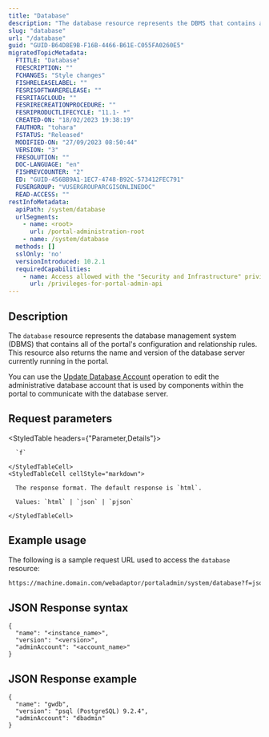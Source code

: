 ```yaml
---
title: "Database"
description: "The database resource represents the DBMS that contains all the portal's configuration and relationship rules and returns the name and version of the database server currently running in the portal."
slug: "database"
url: "/database"
guid: "GUID-B64D8E9B-F16B-4466-B61E-C055FA0260E5"
migratedTopicMetadata:
  FTITLE: "Database"
  FDESCRIPTION: ""
  FCHANGES: "Style changes"
  FISHRELEASELABEL: ""
  FESRISOFTWARERELEASE: ""
  FESRITAGCLOUD: ""
  FESRIRECREATIONPROCEDURE: ""
  FESRIPRODUCTLIFECYCLE: "11.1- *"
  CREATED-ON: "18/02/2023 19:38:19"
  FAUTHOR: "tohara"
  FSTATUS: "Released"
  MODIFIED-ON: "27/09/2023 08:50:44"
  VERSION: "3"
  FRESOLUTION: ""
  DOC-LANGUAGE: "en"
  FISHREVCOUNTER: "2"
  ED: "GUID-456BB9A1-1EC7-4748-B92C-573412FEC791"
  FUSERGROUP: "VUSERGROUPARCGISONLINEDOC"
  READ-ACCESS: ""
restInfoMetadata:
  apiPath: /system/database
  urlSegments:
    - name: <root>
      url: /portal-administration-root
    - name: /system/database
  methods: []
  sslOnly: 'no'
  versionIntroduced: 10.2.1
  requiredCapabilities:
    - name: Access allowed with the "Security and Infrastructure" privilege
      url: /privileges-for-portal-admin-api
---
```


## Description

The `database` resource represents the database management system (DBMS) that contains all of the portal's configuration and relationship rules. This resource also returns the name and version of the database server currently running in the portal.

You can use the [Update Database Account](/update-database-account) operation to edit the administrative database account that is used by components within the portal to communicate with the database server.

##  Request parameters

<StyledTable headers={"Parameter,Details"}>
  <StyledTableRow>
    <StyledTableCell cellStyle="markdown">

      `f` 

    </StyledTableCell>
    <StyledTableCell cellStyle="markdown">

      The response format. The default response is `html`.

      Values: `html` | `json` | `pjson`

    </StyledTableCell>
  </StyledTableRow>
</StyledTable>

## Example usage

The following is a sample request URL used to access the `database` resource:

```markdown
https://machine.domain.com/webadaptor/portaladmin/system/database?f=json
```

## JSON Response syntax

```other
{
  "name": "<instance_name>",
  "version": "<version>",
  "adminAccount": "<account_name>"
}
```

## JSON Response example

```other
{
  "name": "gwdb",
  "version": "psql (PostgreSQL) 9.2.4",
  "adminAccount": "dbadmin"
}
```